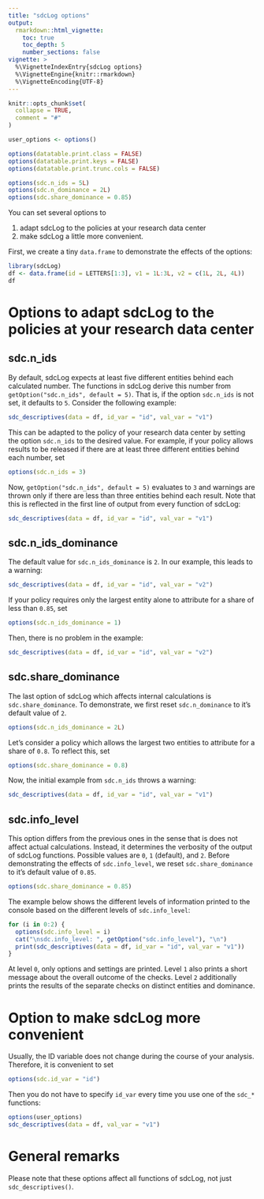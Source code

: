 ---
title: "sdcLog options"
output:
  rmarkdown::html_vignette:
    toc: true
    toc_depth: 5
    number_sections: false
vignette: >
  %\VignetteIndexEntry{sdcLog options}
  %\VignetteEngine{knitr::rmarkdown}
  %\VignetteEncoding{UTF-8}
---

```{r, include = FALSE}
knitr::opts_chunk$set(
  collapse = TRUE,
  comment = "#"
)

user_options <- options()

options(datatable.print.class = FALSE)
options(datatable.print.keys = FALSE)
options(datatable.print.trunc.cols = FALSE)

options(sdc.n_ids = 5L)
options(sdc.n_dominance = 2L)
options(sdc.share_dominance = 0.85)
```

You can set several options to

1. adapt sdcLog to the policies at your research data center
2. make sdcLog a little more convenient.

First, we create a tiny `data.frame` to demonstrate the effects of the options:

```{r label, options}
library(sdcLog)
df <- data.frame(id = LETTERS[1:3], v1 = 1L:3L, v2 = c(1L, 2L, 4L))
df
```

# Options to adapt sdcLog to the policies at your research data center
## sdc.n_ids
By default, sdcLog expects at least five different entities behind each
calculated number. The functions in sdcLog derive this number from
`getOption("sdc.n_ids", default = 5)`. That is, if the option `sdc.n_ids` is not
set, it defaults to `5`. Consider the following example:

```{r example1_sdc.n_ids}
sdc_descriptives(data = df, id_var = "id", val_var = "v1")
```

This can be adapted to the policy of your research data center by setting the
option `sdc.n_ids` to the desired value. For example, if your policy allows
results to be released if there are at least three different entities behind
each number, set

```{r set_sdc.n_ids}
options(sdc.n_ids = 3)
```

Now, `getOption("sdc.n_ids", default = 5)` evaluates to `3` and warnings are
thrown only if there are less than three entities behind each result. Note that
this is reflected in the first line of output from every function of sdcLog:

```{r example2_sdc.n_ids}
sdc_descriptives(data = df, id_var = "id", val_var = "v1")
```

## sdc.n_ids_dominance

The default value for `sdc.n_ids_dominance` is `2`. In our example, this leads
to a warning:

```{r example1_sdc.n_ids_dominance}
sdc_descriptives(data = df, id_var = "id", val_var = "v2")
```

If your policy requires only the largest entity alone to attribute for a share
of less than `0.85`, set

```{r set_sdc.n_ids_dominance}
options(sdc.n_ids_dominance = 1)
```

Then, there is no problem in the example:

```{r example2_sdc.n_ids_dominance}
sdc_descriptives(data = df, id_var = "id", val_var = "v2")
```

## sdc.share_dominance

The last option of sdcLog which affects internal calculations is
`sdc.share_dominance`. To demonstrate, we first reset `sdc.n_dominance` to it's
default value of `2`.
```{r reset_options1, include=FALSE}
options(sdc.n_ids_dominance = 2L)
```
Let's consider a policy which allows the largest two entities to attribute for a
share of `0.8`. To reflect this, set

```{r set_sdc.share_dominance}
options(sdc.share_dominance = 0.8)
```

Now, the initial example from `sdc.n_ids` throws a warning:

```{r example1_sdc.share_dominance}
sdc_descriptives(data = df, id_var = "id", val_var = "v1")
```

## sdc.info_level

This option differs from the previous ones in the sense that is does not affect
actual calculations. Instead, it determines the verbosity of the output of
sdcLog functions. Possible values are `0`, `1` (default), and `2`. Before
demonstrating the effects of `sdc.info_level`, we reset `sdc.share_dominance` to
it's default value of `0.85`.

```{r reset_options2, include=FALSE}
options(sdc.share_dominance = 0.85)
```

The example below shows the different levels of information printed to the
console based on the different levels of `sdc.info_level`:

```{r example_sdc.info_level}
for (i in 0:2) {
  options(sdc.info_level = i)
  cat("\nsdc.info_level: ", getOption("sdc.info_level"), "\n")
  print(sdc_descriptives(data = df, id_var = "id", val_var = "v1"))
}
```

At level `0`, only options and settings are printed. Level `1` also prints a
short message about the overall outcome of the checks. Level `2` additionally
prints the results of the separate checks on distinct entities and dominance.


# Option to make sdcLog more convenient

Usually, the ID variable does not change during the course of your analysis.
Therefore, it is convenient to set

```{r sdc.id_var}
options(sdc.id_var = "id")
```

Then you do not have to specify `id_var` every time you use one of the `sdc_*`
functions:

```{r reset options,echo=-1}
options(user_options)
sdc_descriptives(data = df, val_var = "v1")
```

# General remarks
Please note that these options affect all functions of sdcLog, not just
`sdc_descriptives()`.

